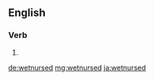 {{also|wet nursed}}
==English==

===Verb===
{{head|en|verb form}}

# {{en-past of|wetnurse}}

[[de:wetnursed]]
[[mg:wetnursed]]
[[ja:wetnursed]]